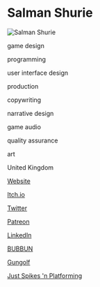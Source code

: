 # Salman Shurie

![Salman Shurie](https://66.media.tumblr.com/1c50a80f951925f1cf4495db42f133cf/tumblr_owtkupoQBw1tdkr0to3_1280.gifv)

<Skills>

game design

programming

user interface design

production

copywriting

narrative design

game audio

quality assurance

art

</Skills>

<Location>

United Kingdom

</Location>

<Personal>

[Website](https://gesinimo.com)

[Itch.io](https://salmanshh.itch.io)

[Twitter](https://twitter.com/Salman_Shh)

[Patreon](https://www.patreon.com/SalmanShh)

[LinkedIn](https://www.linkedin.com/in/salman-shurie-a9a28598/)

</Personal>



<Games>

[BUBBUN](https://www.newgrounds.com/portal/view/729320)

[Gungolf](https://salmanshh.itch.io/gungolfdemo)

[Just Spikes 'n Platforming](https://salmanshh.itch.io/just-spikes-n-platforming)

</Games>
